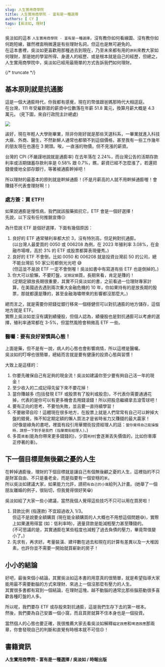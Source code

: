 ```yaml
---
slug: 人生實用商學院
title: 人生實用商學院 - 富有是一種選擇
authors: [ CY ]
tags: [吳淡如, 理財]
---
```

吳淡如的這本 `人生實用商學院 - 富有是一種選擇`，沒有教你如何看線圖、沒有教你如何跑短線，雖然裡面稍微還是有些理財名詞，但這也是無可避免的。  
在這本書裡，吳淡如更喜歡用那種過去到現在，乃至未來都有用的`原則`來教大家如何理財，那是她的學習所得、身邊人的經歷、或是根本就是自己的經歷，但總之，人生實用商學院中，吳淡如已經用最簡單的方式告訴我們如何理財。

{/* truncate */}
## 基本原則就是抗通膨
這是一個大通膨時代，你我都有感覺，現在的幣值跟爸媽那時代大相逕庭。  
在台灣，111 年受雇群眾的薪資中位數落在年薪 51.8 萬元，換算月薪大概是 4.3 萬元。 (見下圖，來自行政院主計總處)

![](./assets/台灣平均薪資.png)

誒好，現在年輕人大學剛畢業，除非你剛好就是那些天選科系，一畢業就進入科技大廠、外商、醫生，不然新鮮人通常也都領不到這個價格，甚至我有一些工作幾年的朋友現在也還在 3 開頭。唉，一直漲的物價，但不見漲的薪資。

台灣的 CPI (不嚴謹地說就是通膨率) 在去年落在 2.24%，而台灣公告的活期存款利率或活期儲蓄存款利率是 0.58% 跟 0.7%，瞧，薪資已經不怎麼漲了，若還把錢傻傻地全部存銀行，等著被通膨幹掉吧！

所以理財的最基本的原則就是幹掉通膨！(不是月薪高的人就不用幹掉通膨喔！會賺錢不代表會理財啊！)

### 處方簽：買 ETF!!
如果說通膨是慢性病，我們就該服藥抵抗它，ETF 會是一個好選擇！  
先說，以下沒有任何推銷宣傳:confounded:

為什麼說 ETF 是個好選擇，下面有幾個原因：
1. 良好的 ETF 通常殖利率都大於 3，沒有特別高，但足夠對抗通膨。  
(以台灣人最愛買的 0050 或 006208 為例，在 2023 年殖利率 3.08%，在金融市場哩，高於 3% 的 ETF 或股票都算表現優秀。)
2. 良好的 ETF 不會倒，比如 0050 和 006208 就是投資台灣前 50 的公司，總不能台灣前 50 家公司都倒光光吧 :sweat_smile:  
(但這並不是說 ETF 一定不會倒喔！吳淡如書中有寫道有些 ETF 也是倒掉的。)
3. 你大可以偷懶，不要盯盤，`定期定額`買，長期來看，肯定是賺的！  
(定期定額放長期很重要，其實不只吳淡如的書，之前看過一位理財專家計算，在美國過去遇到兩次重大金融危機的 10 年，你如果持有的是放長期的股票，那就都還是賺的，甚至金融海嘯帶來的影響都沒那麼大。)

總而言之，就是需要你把錢從銀行移來一個穩健但可以對抗通膨的地方儲存，這個地方就是 ETF。  
實際上吳淡如並沒有講到績優股，但個人認為，績優股也是對抗通膨可以考慮的選擇，殖利率通常都在 3-5%，但當然風險會稍微高 ETF 一些。

### 醫囑：要有良好習慣與心態！
上面是藥，但不是有一說，病人的心態也會影響病情，所以這裡是醫囑。  
吳淡如的叮嚀也很簡單，總結而言就是要有健康的投資心態與習慣！

大致上是這樣的：
1. 你要先確保自己有足夠的現金流！吳淡如建議你至少要有夠自己活一年的現金！
2. 至少收入的二成記得先留下來不要花掉！
3. 當你賺越多 (包括發現 ETF 或股票有了股利或股息)，不代表你需要通通花掉，代表的是你可以有更多機會去用錢滾錢！所以把股息繼續拿去滾雪球吧！
4. 要有正向的思考、不要怕失敗，並且要一直持續學習！
5. 不要敝帚自珍！這體現在很多地方，在股票上就是人們常常有自己可以幹掉大盤的錯覺，殊不知定期定額的懶人買法才是省時省力又賺錢的最大贏家！  
(好像是綠角的書吧，裡面有段引用華爾街投資經理人的話：`當你覺得自己能操盤時，請想一下對手是我們 (指華爾街經理人)。`)
6. 多買`資產`(能為你帶來更多錢錢的)，少買`耗材`(會逐漸丟失價值的，比如你車庫正停著的車)。

## 下一個目標是無後顧之憂的人生
在幹掉通膨後，理財的下個目標就是讓自己有個無後顧之憂的人生，這裡指的不只是財富自由、不只是養老金，而是指要有一個安穩的`家`。  
所以吳淡如建議大家，如果能力允許，請把`有自己的小窩`給列入計畫。(她舉了一個朋友離婚的例子，很貼切，但我覺得很好笑:grin:)

吳淡如給了大家一些小建議，當然我個人覺得這些技巧不只可以用在買房啦！  
1. 貸款比例 (指還款) 不宜超過收入 1/3。  
但這不是說要全額購買 (現在能全額購買的人大概也不用想這個問題:sweat_smile:)，實際上如果運用得當 (如：低利率時)，適量貸款是能減輕壓力甚至賺錢的。  
(不可思議的是，其實通膨在某些程度也減輕了過去負債的壓力，畢竟幣值變小了。)
2. 先求有，再求好。考量裝潢、建坪數在過去和現在的計算有差異以及一大堆因素，也許你並不需要一開始就買嶄新的房子！

## 小小的結論
好吧，最後來個小結論，其實吳淡如這本書的用意真的很簡單，就是希望指導大家能用最不需要動腦的方式來理財、來過上一個沒那麼有壓力的人生。  
其實很多書都有寫到一個結論，在理財這塊，越不動腦的通常比那些腦筋動很多喜歡各種盯盤的人多。

所以呢，我們要存 ETF 或存股來對抗通膨，這是我們生存下去的第一根本。  
然後，我們要為自己安置一個小窩，而且買房就算不住本身也是一個投資。

當然個人的心態也要正確，我很推薦大家去看吳淡如解釋`錨定效應`和`啤酒效應`那兩章，你會發現自己的判斷和直覺有時根本就不可信:persevere:！

## 書籍資訊
**人生實用商學院 - 富有是一種選擇 / 吳淡如 / 時報出版**